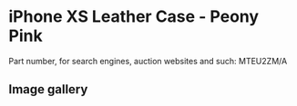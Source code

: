 
# iPhone XS Leather Case - Peony Pink

Part number, for search engines, auction websites and such: MTEU2ZM/A

## Image gallery

<div style={{ width: "768px" }}>
  <GalleryComponent
    images={[
      {
        original: "/everysource/MTEU2.png",
        thumbnail: "/everypreview/MTEU2.png",
      },
      {
        original: "/everysource/MTEU2_AV1_GOLD.png",
        thumbnail: "/everypreview/MTEU2_AV1_GOLD.png",
      },
      {
        original: "/everysource/MTEU2_AV1_SILVER.png",
        thumbnail: "/everypreview/MTEU2_AV1_SILVER.png",
      },
      {
        original: "/everysource/MTEU2_AV1_SPACE_GRAY.png",
        thumbnail: "/everypreview/MTEU2_AV1_SPACE_GRAY.png",
      },
      {
        original: "/everysource/MTEU2_AV2.png",
        thumbnail: "/everypreview/MTEU2_AV2.png",
      }
    ]}
  />
</div>